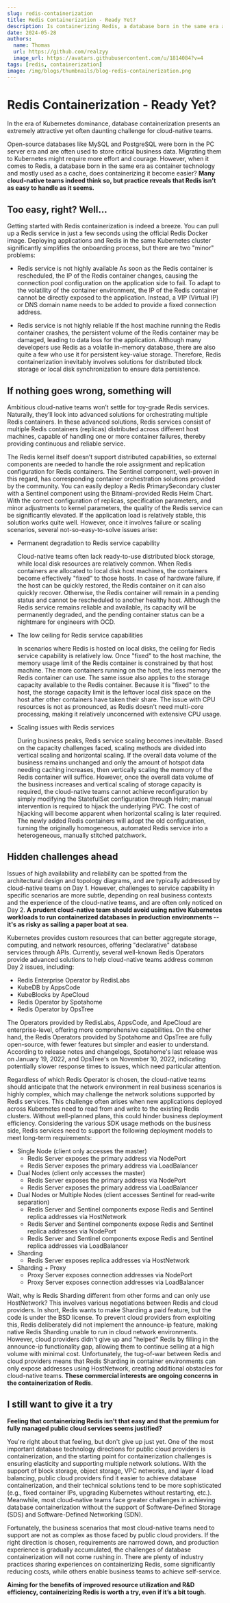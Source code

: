 ```yaml
---
slug: redis-containerization
title: Redis Containerization - Ready Yet?
description: Is containerizing Redis, a database born in the same era as container technology, ready yet?
date: 2024-05-28
authors:
  name: Thomas
  url: https://github.com/realzyy
  image_url: https://avatars.githubusercontent.com/u/1814084?v=4
tags: [redis, containerization]
image: /img/blogs/thumbnails/blog-redis-containerization.png
---
```


# Redis Containerization - Ready Yet?

In the era of Kubernetes dominance, database containerization presents an extremely attractive yet often daunting challenge for cloud-native teams.

Open-source databases like MySQL and PostgreSQL were born in the PC server era and are often used to store critical business data. Migrating them to Kubernetes might require more effort and courage. However, when it comes to Redis, a database born in the same era as container technology and mostly used as a cache, does containerizing it become easier? **Many cloud-native teams indeed think so, but practice reveals that Redis isn’t as easy to handle as it seems.**

## Too easy, right? Well...

Getting started with Redis containerization is indeed a breeze. You can pull up a Redis service in just a few seconds using the official Redis Docker image. Deploying applications and Redis in the same Kubernetes cluster significantly simplifies the onboarding process, but there are two "minor" problems:

- Redis service is not highly available
  As soon as the Redis container is rescheduled, the IP of the Redis container changes, causing the connection pool configuration on the application side to fail. To adapt to the volatility of the container environment, the IP of the Redis container cannot be directly exposed to the application. Instead, a VIP (Virtual IP) or DNS domain name needs to be added to provide a fixed connection address.

- Redis service is not highly reliable
  If the host machine running the Redis container crashes, the persistent volume of the Redis container may be damaged, leading to data loss for the application. Although many developers use Redis as a volatile in-memory database, there are also quite a few who use it for persistent key-value storage. Therefore, Redis containerization inevitably involves solutions for distributed block storage or local disk synchronization to ensure data persistence.

## If nothing goes wrong, something will

Ambitious cloud-native teams won’t settle for toy-grade Redis services. Naturally, they’ll look into advanced solutions for orchestrating multiple Redis containers. In these advanced solutions, Redis services consist of multiple Redis containers (replicas) distributed across different host machines, capable of handling one or more container failures, thereby providing continuous and reliable service.

The Redis kernel itself doesn’t support distributed capabilities, so external components are needed to handle the role assignment and replication configuration for Redis containers. The Sentinel component, well-proven in this regard, has corresponding container orchestration solutions provided by the community. You can easily deploy a Redis PrimarySecondary cluster with a Sentinel component using the Bitnami-provided Redis Helm Chart. With the correct configuration of replicas, specification parameters, and minor adjustments to kernel parameters, the quality of the Redis service can be significantly elevated. If the application load is relatively stable, this solution works quite well. However, once it involves failure or scaling scenarios, several not-so-easy-to-solve issues arise:

- Permanent degradation to Redis service capability

  Cloud-native teams often lack ready-to-use distributed block storage, while local disk resources are relatively common. When Redis containers are allocated to local disk host machines, the containers become effectively "fixed" to those hosts. In case of hardware failure, if the host can be quickly restored, the Redis container on it can also quickly recover. Otherwise, the Redis container will remain in a pending status and cannot be rescheduled to another healthy host. Although the Redis service remains reliable and available, its capacity will be permanently degraded, and the pending container status can be a nightmare for engineers with OCD.

- The low ceiling for Redis service capabilities

  In scenarios where Redis is hosted on local disks, the ceiling for Redis service capability is relatively low. Once "fixed" to the host machine, the memory usage limit of the Redis container is constrained by that host machine. The more containers running on the host, the less memory the Redis container can use. The same issue also applies to the storage capacity available to the Redis container. Because it is "fixed" to the host, the storage capacity limit is the leftover local disk space on the host after other containers have taken their share. The issue with CPU resources is not as pronounced, as Redis doesn't need multi-core processing, making it relatively unconcerned with extensive CPU usage.

- Scaling issues with Redis services
  
  During business peaks, Redis service scaling becomes inevitable. Based on the capacity challenges faced, scaling methods are divided into vertical scaling and horizontal scaling. If the overall data volume of the business remains unchanged and only the amount of hotspot data needing caching increases, then vertically scaling the memory of the Redis container will suffice. However, once the overall data volume of the business increases and vertical scaling of storage capacity is required, the cloud-native teams cannot achieve reconfiguration by simply modifying the StatefulSet configuration through Helm; manual intervention is required to hijack the underlying PVC. The cost of hijacking will become apparent when horizontal scaling is later required. The newly added Redis containers will adopt the old configuration, turning the originally homogeneous, automated Redis service into a heterogeneous, manually stitched patchwork.

## Hidden challenges ahead

Issues of high availability and reliability can be spotted from the architectural design and topology diagrams, and are typically addressed by cloud-native teams on Day 1. However, challenges to service capability in specific scenarios are more subtle, depending on real business contexts and the experience of the cloud-native teams, and are often only noticed on Day 2. **A prudent cloud-native team should avoid using native Kubernetes workloads to run containerized databases in production environments -- it's as risky as sailing a paper boat at sea**.

Kubernetes provides custom resources that can better aggregate storage, computing, and network resources, offering "declarative" database services through APIs. Currently, several well-known Redis Operators provide advanced solutions to help cloud-native teams address common Day 2 issues, including:

- Redis Enterprise Operator by RedisLabs
- KubeDB by AppsCode
- KubeBlocks by ApeCloud
- Redis Operator by Spotahome
- Redis Operator by OpsTree

The Operators provided by RedisLabs, AppsCode, and ApeCloud are enterprise-level, offering more comprehensive capabilities. On the other hand, the Redis Operators provided by Spotahome and OpsTree are fully open-source, with fewer features but simpler and easier to understand. According to release notes and changelogs, Spotahome's last release was on January 19, 2022, and OpsTree's on November 10, 2022, indicating potentially slower response times to issues, which need particular attention.

Regardless of which Redis Operator is chosen, the cloud-native teams should anticipate that the network environment in real business scenarios is highly complex, which may challenge the network solutions supported by Redis services. This challenge often arises when new applications deployed across Kubernetes need to read from and write to the existing Redis clusters. Without well-planned plans, this could hinder business deployment efficiency. Considering the various SDK usage methods on the business side, Redis services need to support the following deployment models to meet long-term requirements:

- Single Node (client only accesses the master)
  - Redis Server exposes the primary address via NodePort
  - Redis Server exposes the primary address via LoadBalancer
- Dual Nodes (client only accesses the master)
  - Redis Server exposes the primary address via NodePort
  - Redis Server exposes the primary address via LoadBalancer
- Dual Nodes or Multiple Nodes (client accesses Sentinel for read-write separation)
  - Redis Server and Sentinel components expose Redis and Sentinel replica addresses via HostNetwork
  - Redis Server and Sentinel components expose Redis and Sentinel replica addresses via NodePort
  - Redis Server and Sentinel components expose Redis and Sentinel replica addresses via LoadBalancer
- Sharding
  - Redis Server exposes replica addresses via HostNetwork
- Sharding + Proxy
  - Proxy Server exposes connection addresses via NodePort
  - Proxy Server exposes connection addresses via LoadBalancer

Wait, why is Redis Sharding different from other forms and can only use HostNetwork? This involves various negotiations between Redis and cloud providers. In short, Redis wants to make Sharding a paid feature, but the code is under the BSD license. To prevent cloud providers from exploiting this, Redis deliberately did not implement the announce-ip feature, making native Redis Sharding unable to run in cloud network environments. However, cloud providers didn't give up and "helped" Redis by filling in the announce-ip functionality gap, allowing them to continue selling at a high volume with minimal cost. Unfortunately, the tug-of-war between Redis and cloud providers means that Redis Sharding in container environments can only expose addresses using HostNetwork, creating additional obstacles for cloud-native teams. **These commercial interests are ongoing concerns in the containerization of Redis**.

## I still want to give it a try

**Feeling that containerizing Redis isn't that easy and that the premium for fully managed public cloud services seems justified?**

You're right about that feeling, but don't give up just yet. One of the most important database technology directions for public cloud providers is containerization, and the starting point for containerization challenges is ensuring elasticity and supporting multiple network solutions. With the support of block storage, object storage, VPC networks, and layer 4 load balancing, public cloud providers find it easier to achieve database containerization, and their technical solutions tend to be more sophisticated (e.g., fixed container IPs, upgrading Kubernetes without restarting, etc.). Meanwhile, most cloud-native teams face greater challenges in achieving database containerization without the support of Software-Defined Storage (SDS) and Software-Defined Networking (SDN).

Fortunately, the business scenarios that most cloud-native teams need to support are not as complex as those faced by public cloud providers. If the right direction is chosen, requirements are narrowed down, and production experience is gradually accumulated, the challenges of database containerization will not come rushing in. There are plenty of industry practices sharing experiences on containerizing Redis, some significantly reducing costs, while others enable business teams to achieve self-service.

**Aiming for the benefits of improved resource utilization and R&D efficiency, containerizing Redis is worth a try, even if it’s a bit tough.**
